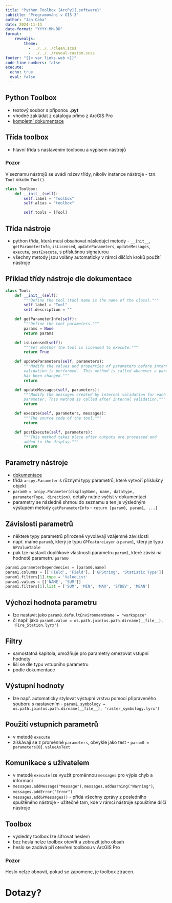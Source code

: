 ```yaml
---
title: "Python Toolbox [ArcPy]{.software}"
subtitle: "Programování v GIS 3"
author: "Jan Caha"
date: 2024-11-11
date-format: "YYYY-MM-DD"
format: 
    revealjs:
        theme: 
          - ../../../clean.scss 
          - ../../../reveal-custom.scss
footer: "{{< var links.web >}}"
code-line-numbers: false
execute:
  echo: true
  eval: false
---
```


## Python Toolbox

- textový soubor s příponou **.pyt**
- vhodné zakládat z catalogu přímo z [ArcGIS Pro]{.software}
- [kompletní dokumentace](https://pro.arcgis.com/en/pro-app/latest/arcpy/geoprocessing_and_python/using-tools-in-python.htm)

## Třída toolbox

- hlavní třída s nastavením toolboxu a výpisem nástrojů

::: {.callout-important}
### Pozor
V seznamu nástrojů se uvádí název třídy, nikoliv instance nástroje - tzn. `Tool` nikoliv `Tool()`.
:::

```python
class Toolbox:
    def __init__(self):
        self.label = "Toolbox"
        self.alias = "toolbox"

        self.tools = [Tool]
```

## Třída nástroje

- python třída, která musí obsahovat následujcí metody - `__init__`, `getParameterInfo`, `isLicensed`, `updateParameters`, `updateMessages`, `execute`, `postExecute`, s příslušnou signaturou
- všechny metody jsou volány automaticky v rámci dilčích kroků použití nástroje

## Příklad třídy nástroje dle dokumentace

```python
class Tool:
    def __init__(self):
        """Define the tool (tool name is the name of the class)."""
        self.label = "Tool"
        self.description = ""

    def getParameterInfo(self):
        """Define the tool parameters."""
        params = None
        return params

    def isLicensed(self):
        """Set whether the tool is licensed to execute."""
        return True

    def updateParameters(self, parameters):
        """Modify the values and properties of parameters before internal
        validation is performed.  This method is called whenever a parameter
        has been changed."""
        return

    def updateMessages(self, parameters):
        """Modify the messages created by internal validation for each tool
        parameter. This method is called after internal validation."""
        return

    def execute(self, parameters, messages):
        """The source code of the tool."""
        return

    def postExecute(self, parameters):
        """This method takes place after outputs are processed and
        added to the display."""
        return
```

## Parametry nástroje

- [dokumentace](https://pro.arcgis.com/en/pro-app/latest/arcpy/geoprocessing_and_python/defining-parameters-in-a-python-toolbox.htm)
- třída `arcpy.Parameter` s různými typy parametrů, které vytvoří příslušný objekt
- `param0 = arcpy.Parameter(displayName, name, datatype, parameterType, direction)`, detaily nutné vyčíst v dokumentaci
- parametry se následně shrnou do seznamu a ten je výsledným výstupem metody `getParameterInfo` - `return [param0, param1, ...]`

## Závislosti parametrů

- některé typy parametrů přirozeně vyvolávají vzájemné závislosti
- např. máme `param0`, který je typu `GPFeatureLayer` a `param1`, který je typu `GPValueTable`
- pak lze nastavit doplňkové vlastnosti parametru `param1`, které závisí na hodnotě parametru `param0`

```python
param1.parameterDependencies = [param0.name]
param1.columns = [['Field', 'Field'], ['GPString', 'Statistic Type']]
param1.filters[1].type = 'ValueList'
param1.values = [['NAME', 'SUM']]
param1.filters[1].list = ['SUM', 'MIN', 'MAX', 'STDEV', 'MEAN']
```

## Výchozí hodnota parametru

- lze nastavit jako `param0.defaultEnvironmentName = "workspace"`
- či např. jako ` param0.value = os.path.join(os.path.dirname(__file__), 'Fire_Station.lyrx')`

## Filtry

- samostatná kapitola, umožňuje pro parametry omezovat vstupní hodnoty 
- liší se dle typu vstupního parametru
- podle dokumentace

## Výstupní hodnoty

- lze např. automaticky stylovat výstupní vrstvu pomocí připraveného souboru s nastavením - `param1.symbology = os.path.join(os.path.dirname(__file__), 'raster_symbology.lyrx')`

## Použití vstupních parametrů

- v metodě `execute` 
- získávají se z proměnné `parameters`, obvykle jako test - `param0 = parameters[0].valueAsText`

## Komunikace s uživatelem

- v metodě `execute` lze využít proměnnou `messages` pro výpis chyb a informací
- `messages.addMessage("Message")`, `messages.addWarning("Warning")`, `messages.addError("Error")`
- `messages.addGPMessages()` - přidá všechny zprávy z posledního spuštěného nástroje - užitečné tam, kde v rámci nástroje spouštíme dílčí nástroje

## Toolbox

- výsledný toolbox lze šifrovat heslem
- bez hesla nelze toolbox otevřít a zobrazit jeho obsah
- heslo se zadává při otevření toolboxu v [ArcGIS Pro]{.software}

::: {.callout-important}
### Pozor
Heslo nelze obnovit, pokud se zapomene, je toolbox ztracen.
:::

# Dotazy?{.center} 